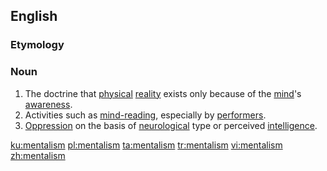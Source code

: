 ==English==

===Etymology===
{{suffix|en|mental|ism}}

===Noun===
{{wikipedia}}
{{en-noun|~}}

# The doctrine that [[physical]] [[reality]] exists only because of the [[mind]]'s [[awareness]].
# Activities such as [[mind-reading]], especially by [[performer]]s.
# [[oppression|Oppression]] on the basis of [[neurological]] type or perceived [[intelligence]].

[[ku:mentalism]]
[[pl:mentalism]]
[[ta:mentalism]]
[[tr:mentalism]]
[[vi:mentalism]]
[[zh:mentalism]]